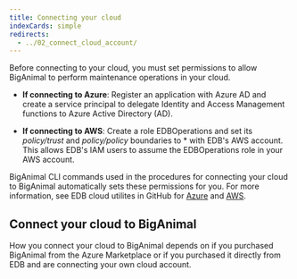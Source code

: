 ```yaml
---
title: Connecting your cloud
indexCards: simple
redirects:
  - ../02_connect_cloud_account/
---
```


Before connecting to your cloud, you must set permissions to allow BigAnimal to perform maintenance operations in your cloud.

* **If connecting to Azure**:
    Register an application with Azure AD and create a service principal to delegate Identity and Access Management functions to Azure Active Directory (AD).

* **If connecting to AWS**:
    Create a role EDBOperations and set its *policy/trust* and *policy/policy* boundaries to * with EDB's AWS account. This allows EDB's IAM users to assume the EDBOperations role in your AWS account.

BigAnimal CLI commands used in the procedures for connecting your cloud to BigAnimal automatically sets these permissions for you. For more information, see EDB cloud utilites in GitHub for [Azure](https://github.com/EnterpriseDB/cloud-utilities/tree/main/azure) and [AWS](https://github.com/EnterpriseDB/cloud-utilities/tree/main/aws).

## Connect your cloud to BigAnimal

How you connect your cloud to BigAnimal depends on if you purchased BigAnimal from the Azure Marketplace or if you purchased it directly from EDB and are connecting your own cloud account.